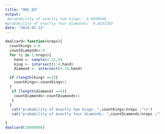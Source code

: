 ```yaml
---
title: "HW1_Q3"
output: 
 #probability of exactly two kings:  0.0398648 
#probability of exactly four diamonds:  0.0107293 
date: "2024-01-22"
---
```


```r

dealcard<-function(nreps){
  countKings <-0
  countDiamonds<-0
  for (i in 1:nreps){
    hand <- sample(1:52,5)
    king <- intersect(1:4,hand) 
    diamond <- intersect(4:16,hand) 

  if (length(king) ==2){
    countKings<-countKings+1
  }
   if (length(diamond) ==4){
    countDiamonds<-countDiamonds+1
   }
  }
   cat("probability of exactly two kings: ",countKings/nreps ,"\n")
   cat("probability of exactly four diamonds: ",countDiamonds/nreps ,"\n")

}
dealcard(10000000)
```
